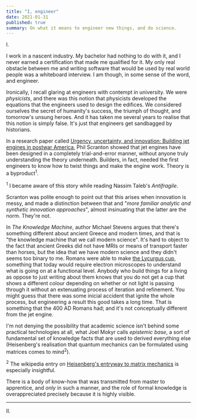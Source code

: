 ```yaml
---
title: "I, engineer"
date: 2021-01-31
published: true
summary: On what it means to engineer new things, and do science.
---
```


I.

I work in a nascent industry. My bachelor had nothing to do with it, and I never earned a certification that made me qualified for it.
My only real obstacle between me and writing software that would be used by real world people was a whiteboard interview.
I am though, in some sense of the word, and engineer.

Ironically, I recall glaring at engineers with contempt in university. We were _physicists_, and there was this notion that physicists
developed the equations that the engineers used to design the edifices. We considered ourselves the secret of humanity's success,
the triumph of thought, and tomorrow's unsung heroes. And it has taken me several years to realise that this notion is simply false.
It's just that engineers get sandbagged by historians.

In a research paper called [Urgency, uncertainty, and innovation: Building jet engines in postwar America](https://sci-hub.st/10.1177/1744935906064096),
Phil Scranton showed that jet engines have been designed in a completely trial-and-error manner, without anyone truly understanding the theory underneath.
Builders, in fact, needed the first engineers to know how to twist things and make the engine work. Theory is a byproduct<sup>1</sup>.<p class="sidenote"><sup>1</sup> I became aware of this story while reading Nassim Taleb's <em>Antifragile</em>.</p>
Scranton was polite enough to point out that this arises when innovation is messy, and made a distinction between that and
"_more familiar analytic and synthetic innovation approaches_", almost insinuating that the latter are the norm. They're not.

In _The Knowledge Machine_, author Michael Stevens argues that there's something different about ancient Greece and modern times,
and that is "the knowledge machine that we call modern science". It's hard to object to the fact that ancient Greeks did not have MRIs
or means of transport faster than horses, but the idea that we have modern science and they didn't seems too binary to me.
Romans were able to make [the Lycurgus cup](https://en.wikipedia.org/wiki/Lycurgus_Cup), something that today would require
electron microscopes to understand what is going on at a functional level. Anybody who build things for a living as oppose
to just writing about them knows that you do not get a cup that shows a different colour depending on whether or not
light is passing through it without an extenuating process of iteration and refinement. You might guess that there
was some inicial accident that ignite the whole process, but engineering a result this good takes a long time. That is something
that the 400 AD Romans had; and it's not conceptually different from the jet engine.

I'm not denying the possibility that academic science isn't behind some practical technologies at all, what Joel Mokyr calls _epistemic base_,
a sort of fundamental set of knowledge facts that are used to derived everything else (Heisenberg's realisation that quantum mechanics
can be formulated using matrices comes to mind<sup>2</sup>).<p class="sidenote"><sup>2</sup> The wikipedia entry on [Heisenberg's entryway to matrix mechanics](https://en.wikipedia.org/wiki/Heisenberg's_entryway_to_matrix_mechanics) is especially insightful.</p>

There is a body of know-how that was transmitted from master to apprentice, and _only_ in such a manner, and the role of
formal knowledge is overappreciated precisely because it is highly visible.

---

II.
